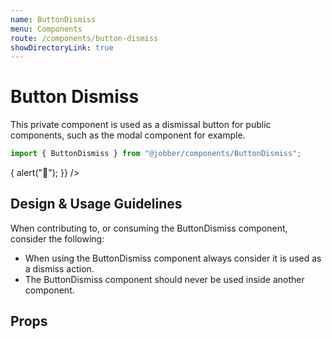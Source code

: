 ```yaml
---
name: ButtonDismiss
menu: Components
route: /components/button-dismiss
showDirectoryLink: true
---
```



# Button Dismiss

This private component is used as a dismissal button for public components, such
as the modal component for example.

```ts
import { ButtonDismiss } from "@jobber/components/ButtonDismiss";
```

<Playground>
  <ButtonDismiss
    onClick={() => {
      alert("🎃");
    }}
  />
</Playground>

<!--
  It is not necessary to include Design & Usage Guidlelines. Use this section
  to answer common questions and considerations about component usage.
-->

## Design & Usage Guidelines

When contributing to, or consuming the ButtonDismiss component, consider the
following:

- When using the ButtonDismiss component always consider it is used as a dismiss
  action.
- The ButtonDismiss component should never be used inside another component.

## Props

<Props of={ButtonDismiss} />

<!--
  It is not necessary to provide an example of each prop. Use usage examples to
  highlight key features of a component or particular considerations.

  See `Button.mdx` for a good example of this.
-->
